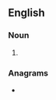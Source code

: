 {{also|Mediators|médiators}}
==English==

===Noun===
{{head|en|noun form}}

# {{plural of|en|mediator}}

===Anagrams===
* {{anagrams|en|a=adeimorst|amortised}}